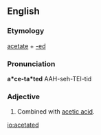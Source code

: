 ==English==

===Etymology===
[[acetate]] + [[-ed]]

===Pronunciation===
'''a*ce-ta*ted'''
AAH-seh-TEI-tid

===Adjective===
{{en-adj|-}}

# {{context|chemistry|lang=en}} Combined with [[acetic acid]].

[[io:acetated]]